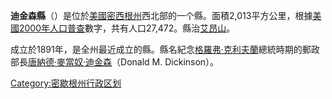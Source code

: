 {{Otheruses|迪金森县|subject=美國密西根州的一個縣|other=同名的縣}}
<!--[[File:Map_of_Michigan_highlighting_Dickinson_County.svg|right]]-->
{{Infobox U.S. County |
 county  = 迪金森縣|
 state = 密西根州 |
 en county  = Dickinson County|
 en state = Michigan |
 seal =  |
 map = Map of Michigan highlighting Dickinson County.svg |
 map size = 200|
 founded = 1891 |
 seat = [[艾昂山_(密西根州)|艾昂山]] | 
 area = 2,013 [[square_kilometre|km²]] (777 [[square_mile|mi²]]) |
 area water = 28 km² (11 mi²) |
 area percentage = 1.39% |
 census yr = 2000|
 pop = 27,472 |
 density = 14|
 web = www.dickinsoncountymi.org|
|}}
'''迪金森縣'''（{{lang-en|Dickinson County}}）是位於[[美國|美國]][[密西根州|密西根州]]西北部的一个縣。面積2,013平方公里，根據[[美國2000年人口普查|美國2000年人口普查]]數字，共有人口27,472。縣治[[艾昂山_(密西根州)|艾昂山]]。

成立於1891年，是全州最近成立的縣。縣名紀念[[格羅弗·克利夫蘭|格羅弗·克利夫蘭]]總統時期的郵政部長[[唐納德·麥當奴·迪金森|唐納德·麥當奴·迪金森]]（Donald M. Dickinson）。
{{Michigan}}
{{Michigan-stub}}
{{DEFAULTSORT:Dickinson County, Michigan}}
 
[[Category:密歇根州行政区划|Category:密歇根州行政区划]]